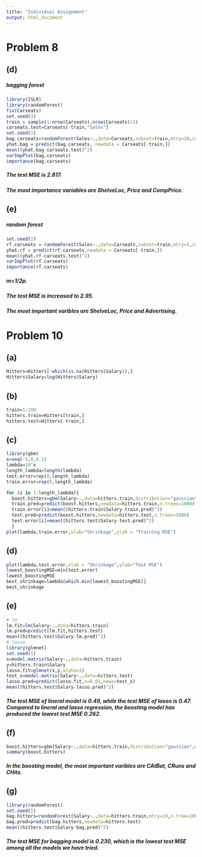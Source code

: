---
title: "Individual Assignment"
output: html_document
---

# Problem 8
## (d)
##### bagging forest
```{r}
library(ISLR)
library(randomForest)
fix(Carseats)
set.seed(3)
train = sample(1:nrow(Carseats),nrow(Carseats)/2)
carseats.test=Carseats[-train,"Sales"]
set.seed(1)
bag.carseats=randomForest(Sales~.,data=Carseats,subset=train,mtry=10,importance=TRUE)
yhat.bag = predict(bag.carseats, newdata = Carseats[-train,])
mean((yhat.bag-carseats.test)^2)
varImpPlot(bag.carseats)
importance(bag.carseats)
```
##### The test MSE is 2.817.
##### The most importance variables are ShelveLoc, Price and CompPrice.

## (e)
##### random forest 
```{r}
set.seed(2)
rf.carseats = randomForest(Sales~.,data=Carseats,subset=train,mtry=5,importance = TRUE)
yhat.rf = predict(rf.carseats,newdata = Carseats[-train,])
mean((yhat.rf-carseats.test)^2)
varImpPlot(rf.carseats)
importance(rf.carseats)
```
##### m=1/2p.
##### The test MSE is increased to 2.95.
##### The most important varibles are ShelveLoc, Price and Advertising.

# Problem 10
## (a)
```{r}
Hitters=Hitters[-which(is.na(Hitters$Salary)),]
Hitters$Salary=log(Hitters$Salary)
```
## (b)
```{r}
train=1:200
hitters.train=Hitters[train,]
hitters.test=Hitters[-train,]
```
## (c)
```{r}
library(gbm)
x=seq(-5,0,0.1)
lambda=10^x
length_lambda=length(lambda)
test.error=rep(0,length_lambda)
train.error=rep(0,length_lambda)

for (i in 1:length_lambda){
  boost.hitters=gbm(Salary~.,data=hitters.train,distribution="gaussian",n.trees=1000,interaction.depth=4,shrinkage=lambda[i],verbose=F)
  train.pred=predict(boost.hitters,newdata=hitters.train,n.trees=1000)
  train.error[i]=mean((hitters.train$Salary-train.pred)^2)
  test.pred=predict(boost.hitters,newdata=hitters.test,n.trees=1000)
  test.error[i]=mean((hitters.test$Salary-test.pred)^2)
  }
plot(lambda,train.error,xlab="Shrinkage",ylab = "Training MSE")
```
## (d)
```{r}
plot(lambda,test.error,xlab = "Shrinkage",ylab="Test MSE")
lowest_boostingMSE=min(test.error)
lowest_boostingMSE
best_shrinkage=lambda[which.min(lowest_boostingMSE)]
best_shrinkage
```
## (e)
```{r}
# lm
lm.fit=lm(Salary~.,data=hitters.train)
lm.pred=predict(lm.fit,hitters.test)
mean((hitters.test$Salary-lm.pred)^2)
# lasso
library(glmnet)
set.seed(1)
x=model.matrix(Salary~.,data=hitters.train)
y=hitters.train$Salary
lasso.fit=glmnet(x,y,alpha=1)
test_x=model.matrix(Salary~.,data=hitters.test)
lasso.pred=predict(lasso.fit,s=0.01,newx=test_x)
mean((hitters.test$Salary-lasso.pred)^2)
```
##### The test MSE of lineral model is 0.49, while the test MSE of lasso is 0.47. Compared to lineral and lasso regression, the boosting model has produced the lowest test MSE 0.262.

## (f)
```{r}
boost.hitters=gbm(Salary~.,data=hitters.train,distribution="gaussian",n.trees=1000,interaction.depth=4,shrinkage=best_shrinkage,verbose=F)
summary(boost.hitters)
```
##### In the boosting model, the most important varibles are CAtBat, CRuns and CHits.

## (g) 
```{r}
library(randomForest)
set.seed(1)
bag.hitters=randomForest(Salary~.,data=hitters.train,mtry=19,n.tree=1000)
bag.pred=predict(bag.hitters,newdata=hitters.test)
mean((hitters.test$Salary-bag.pred)^2)
```
##### The test MSE for bagging model is 0.230, which is the lowest test MSE among all the models we have tried.